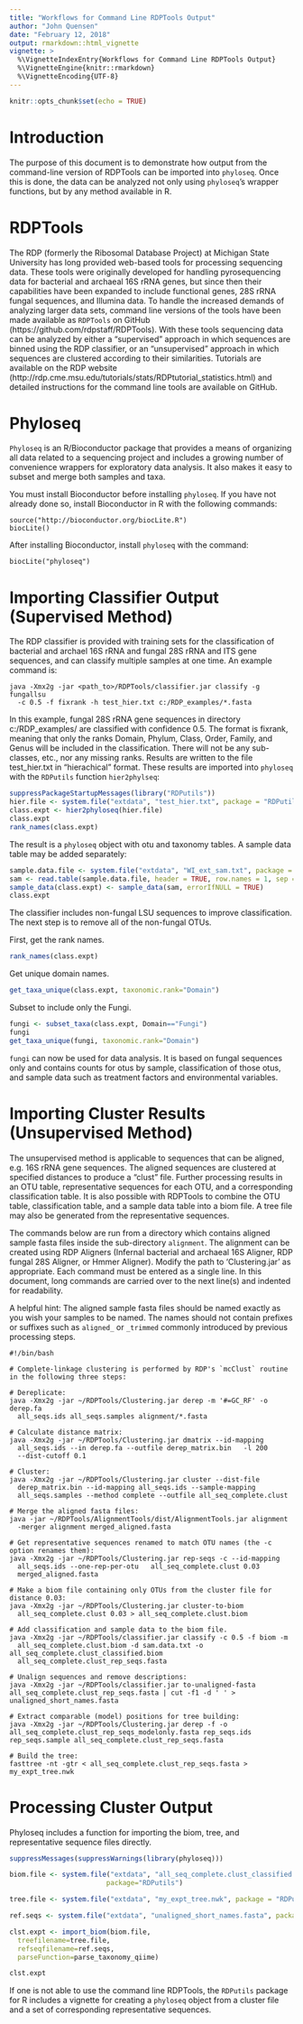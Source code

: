 ```yaml
---
title: "Workflows for Command Line RDPTools Output"
author: "John Quensen"
date: "February 12, 2018"
output: rmarkdown::html_vignette
vignette: >
  %\VignetteIndexEntry{Workflows for Command Line RDPTools Output}
  %\VignetteEngine{knitr::rmarkdown}
  %\VignetteEncoding{UTF-8}
---
```



```r
knitr::opts_chunk$set(echo = TRUE)
```

# Introduction

The purpose of this document is to demonstrate how output from the command-line version of RDPTools can be imported into `phyloseq`. Once this is done, the data can be analyzed not only using `phyloseq`'s wrapper functions, but by any method available in R.

# RDPTools

The RDP (formerly the Ribosomal Database Project) at Michigan State University has long provided web-based tools for processing sequencing data. These tools were originally developed for handling pyrosequencing data for bacterial and archaeal 16S rRNA genes, but since then their capabilities have been expanded to include functional genes, 28S rRNA fungal sequences, and Illumina data. To handle the increased demands of analyzing larger data sets, command line versions of the tools have been made available as `RDPTools` on GitHub (https://github.com/rdpstaff/RDPTools). With these tools sequencing data can be analyzed by either a "supervised" approach in which sequences are binned using the RDP classifier, or an "unsupervised" approach in which sequences are clustered according to their similarities. Tutorials are available on the RDP website (http://rdp.cme.msu.edu/tutorials/stats/RDPtutorial_statistics.html) and detailed instructions for the command line tools are available on GitHub.

# Phyloseq

`Phyloseq` is an R/Bioconductor package that provides a means of organizing all data related to a sequencing project and includes a growing number of convenience wrappers for exploratory data analysis. It also makes it easy to subset and merge both samples and taxa.   

You must install Bioconductor before installing `phyloseq`. If you have not already done so, install Bioconductor in R with the following commands:  
 
```
source("http://bioconductor.org/biocLite.R")
biocLite()
```
After installing Bioconductor, install `phyloseq` with the command:  

```
biocLite("phyloseq")
```

# Importing Classifier Output (Supervised Method)

The RDP classifier is provided with training sets for the classification of bacterial and archael 16S rRNA and fungal 28S rRNA and ITS gene sequences, and can classify multiple samples at one time. An example command is:  

```
java -Xmx2g -jar <path_to>/RDPTools/classifier.jar classify -g fungallsu
  -c 0.5 -f fixrank -h test_hier.txt c:/RDP_examples/*.fasta
```
In this example, fungal 28S rRNA  gene sequences in directory c:/RDP_examples/ are classified with confidence 0.5. The format is fixrank, meaning that only the ranks Domain, Phylum, Class, Order, Family, and Genus will be included in the classification. There will not be any sub-classes, etc., nor any missing ranks. Results are written to the file test_hier.txt in "hierachical" format. These results are imported into `phyloseq` with the `RDPutils` function `hier2phylseq`:  

```r
suppressPackageStartupMessages(library("RDPutils"))
hier.file <- system.file("extdata", "test_hier.txt", package = "RDPutils")
class.expt <- hier2phyloseq(hier.file)
class.expt
rank_names(class.expt)
```

The result is a `phyloseq` object with otu and taxonomy tables. A sample data table may be added separately:  

```r
sample.data.file <- system.file("extdata", "WI_ext_sam.txt", package = "RDPutils")
sam <- read.table(sample.data.file, header = TRUE, row.names = 1, sep = "\t")
sample_data(class.expt) <- sample_data(sam, errorIfNULL = TRUE)
class.expt
```

The classifier includes non-fungal LSU sequences to improve classification. The next step is to remove all of the non-fungal OTUs.

First, get the rank names.  

```r
rank_names(class.expt)
```

Get unique domain names.  

```r
get_taxa_unique(class.expt, taxonomic.rank="Domain")
```

Subset to include only the Fungi.  

```r
fungi <- subset_taxa(class.expt, Domain=="Fungi")
fungi
get_taxa_unique(fungi, taxonomic.rank="Domain")
```

`fungi` can now be used for data analysis. It is based on fungal sequences only and contains counts for otus by sample, classification of those otus, and sample data such as treatment factors and environmental variables.  

# Importing Cluster Results (Unsupervised Method)

The unsupervised method is applicable to sequences that can be aligned, e.g. 16S rRNA gene sequences. The aligned sequences are clustered at specified distances to produce a "clust" file. Further processing results in an OTU table, representative sequences for each OTU, and a corresponding classification table. It is also possible with RDPTools to combine the OTU table, classification table, and a sample data table into a biom file. A tree file may also be generated from the representative sequences.  

The commands below are run from a directory which contains aligned sample fasta files  inside the sub-directory `alignment`. The alignment can be created using RDP Aligners (Infernal bacterial and archaeal 16S Aligner, RDP fungal 28S Aligner, or Hmmer Aligner). Modify the path to 'Clustering.jar' as appropriate. Each command must be entered as a single line. In this document, long commands are carried over to the next line(s) and indented for readability.  

A helpful hint: The aligned sample fasta files should be named exactly as you wish your samples to be named. The names should not contain prefixes or suffixes such as `aligned_` or `_trimmed` commonly introduced by previous processing steps.

```
#!/bin/bash

# Complete-linkage clustering is performed by RDP's `mcClust` routine in the following three steps:

# Dereplicate:
java -Xmx2g -jar ~/RDPTools/Clustering.jar derep -m '#=GC_RF' -o derep.fa 
  all_seqs.ids all_seqs.samples alignment/*.fasta

# Calculate distance matrix:
java -Xmx2g -jar ~/RDPTools/Clustering.jar dmatrix --id-mapping 
  all_seqs.ids --in derep.fa --outfile derep_matrix.bin   -l 200 
  --dist-cutoff 0.1

# Cluster:
java -Xmx2g -jar ~/RDPTools/Clustering.jar cluster --dist-file 
  derep_matrix.bin --id-mapping all_seqs.ids --sample-mapping 
  all_seqs.samples --method complete --outfile all_seq_complete.clust

# Merge the aligned fasta files:
java -jar ~/RDPTools/AlignmentTools/dist/AlignmentTools.jar alignment   
  -merger alignment merged_aligned.fasta

# Get representative sequences renamed to match OTU names (the -c option renames them):
java -Xmx2g -jar ~/RDPTools/Clustering.jar rep-seqs -c --id-mapping 
  all_seqs.ids --one-rep-per-otu   all_seq_complete.clust 0.03 
  merged_aligned.fasta

# Make a biom file containing only OTUs from the cluster file for distance 0.03:
java -Xmx2g -jar ~/RDPTools/Clustering.jar cluster-to-biom 
  all_seq_complete.clust 0.03 > all_seq_complete.clust.biom

# Add classification and sample data to the biom file. 
java -Xmx2g -jar ~/RDPTools/classifier.jar classify -c 0.5 -f biom -m 
  all_seq_complete.clust.biom -d sam.data.txt -o  all_seq_complete.clust_classified.biom 
  all_seq_complete.clust_rep_seqs.fasta

# Unalign sequences and remove descriptions:  
java -Xmx2g -jar ~/RDPTools/classifier.jar to-unaligned-fasta all_seq_complete.clust_rep_seqs.fasta | cut -f1 -d ' ' > unaligned_short_names.fasta

# Extract comparable (model) positions for tree building: 
java -Xmx2g -jar ~/RDPTools/Clustering.jar derep -f -o all_seq_complete.clust_rep_seqs_modelonly.fasta rep_seqs.ids rep_seqs.sample all_seq_complete.clust_rep_seqs.fasta

# Build the tree:
fasttree -nt -gtr < all_seq_complete.clust_rep_seqs.fasta > my_expt_tree.nwk
```
# Processing Cluster Output

Phyloseq includes a function for importing the biom, tree, and representative sequence files directly.    

```r
suppressMessages(suppressWarnings(library(phyloseq)))

biom.file <- system.file("extdata", "all_seq_complete.clust_classified.biom",
                        package="RDPutils")

tree.file <- system.file("extdata", "my_expt_tree.nwk", package = "RDPutils")

ref.seqs <- system.file("extdata", "unaligned_short_names.fasta", package = "RDPutils")

clst.expt <- import_biom(biom.file, 
  treefilename=tree.file,
  refseqfilename=ref.seqs,
  parseFunction=parse_taxonomy_qiime)

clst.expt
```

If one is not able to use the command line RDPTools, the `RDPutils` package for R includes a vignette for creating a `phyloseq` object from a cluster file and a set of corresponding representative sequences.  
